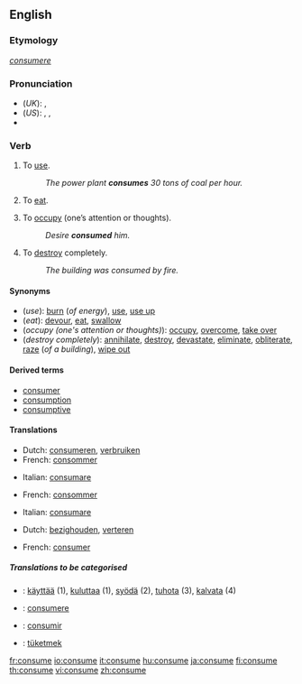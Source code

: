 ==English==
===Etymology===
{{L.}} ''[[consumere]]''

===Pronunciation===
*(''UK''): {{IPA|/kənˈsjuːm/}}, {{SAMPA|/k@n"sju:m/}}
*(''US''): {{AHD|kən-so͞om}}, {{IPA|/kənˈsuːm/}}, {{SAMPA|/k@n"su:m/}}
*{{audio|en-us-consume.ogg|Audio (US)}}

===Verb===
{{en-verb|consum|ing}}

#{{transitive}} To [[use]].
#:''The power plant '''consumes''' 30 tons of coal per hour.''
#{{transitive}} To [[eat]].
#{{transitive}} To [[occupy]] (one’s attention or thoughts). 
#:''Desire '''consumed''' him.''
#{{transitive}} To [[destroy]] completely.
#:''The building was consumed by fire.''

====Synonyms====
*(''use''): [[burn]] (''of energy''), [[use]], [[use up]]
*(''eat''): [[devour]], [[eat]], [[swallow]]
*(''occupy (one's attention or thoughts)''): [[occupy]], [[overcome]], [[take over]]
*(''destroy completely''): [[annihilate]], [[destroy]], [[devastate]], [[eliminate]], [[obliterate]], [[raze]] (''of a building''), [[wipe out]]

====Derived terms====
*[[consumer]]
*[[consumption]]
*[[consumptive]]

====Translations====
{{trans-top|to use}}
*Dutch: [[consumeren]], [[verbruiken]]
*French: [[consommer]]
{{trans-mid}}
*Italian: [[consumare]]
{{trans-bottom}}

{{trans-top|to eat}}
*French: [[consommer]]
{{trans-mid}}
*Italian: [[consumare]]
{{trans-bottom}}

{{trans-top|to occupy}}
*Dutch: [[bezighouden]], [[verteren]]
{{trans-mid}}
{{trans-bottom}}

{{trans-top|to destroy completely}}
*French: [[consumer]]
{{trans-mid}}
{{trans-bottom}}

=====Translations to be categorised=====
{{checktrans}}
*{{ttbc|Finnish}}: [[käyttää]] (1), [[kuluttaa]] (1), [[syödä]] (2), [[tuhota]] (3), [[kalvata]] (4)
*{{ttbc|Latin}}: [[consumere]]
*{{ttbc|Spanish}}: [[consumir]]
*{{ttbc|Turkish}}: [[tüketmek]]

[[fr:consume]]
[[io:consume]]
[[it:consume]]
[[hu:consume]]
[[ja:consume]]
[[fi:consume]]
[[th:consume]]
[[vi:consume]]
[[zh:consume]]